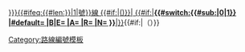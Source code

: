 <includeonly>[[城巴{{{1|}}}{{#ifeq:{{#len:{{{1|}}}}}|1|號}}線 {{#if:{{{b|}}}|({{{b}}})}}|<!--
-->{{#if:{{{2|}}}|'''{{#switch:{{#sub:{{{1|}}}|0|1}}
|#default=<!--普通-->{{fontcolor|white|#0080FF|{{{1}}}}}|B|E=<!--B、E-->{{fontcolor|white|red|{{{1}}}}}|A=<!--A-->{{fontcolor|white|#CC0000|{{{1}}}}}|R=<!--R-->{{fontcolor|#003366|#CCDDFF|{{{1}}}}}|N=<!--N-->{{fontcolor|yellow|black|{{{1}}}}}<!---->}}'''|{{{1|}}}}}]]{{#if:{{{b|}}}|（{{{b}}}）}}</includeonly><noinclude>
{{documentation}}
[[Category:路線編號模板]]
</noinclude>